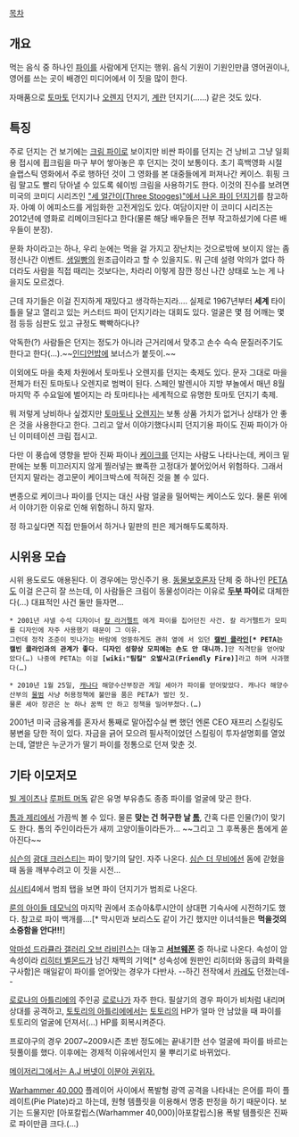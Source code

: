 [[목차]]
== 개요 ==
먹는 음식 중 하나인 [[파이]]를 사람에게 던지는 행위. 음식 기원이 기원인만큼 영어권이나, 영어를 쓰는 곳이 배경인 미디어에서 이 짓을 많이 한다.

자매품으로 [[토마토]] 던지기나 [[오렌지]] 던지기, [[계란]] 던지기(……) 같은 것도 있다.

== 특징 ==
주로 던지는 건 보기에는 [[크림 파이]]로 보이지만 비싼 파이를 던지는 건 낭비고 그냥 일회용 접시에 휩크림을 마구 부어 쌓아놓은 후 던지는 것이 보통이다. 초기 흑백영화 시절 슬랩스틱 영화에서 주로 행하던 것이 그 영화를 본 대중들에게 퍼져나간 케이스. 휘핑 크림 말고도 빨리 닦아낼 수 있도록 쉐이빙 크림을 사용하기도 한다.
이것의 진수를 보려면 미국의 코미디 시리즈인 [http://www.youtube.com/watch?v=a4-spBDcJyk "세 얼간이(Three Stooges)"에서 나온 파이 던지기]를 참고하자. 아예 이 에피소드를 게임화한 고전게임도 있다. 여담이지만 이 코미디 시리즈는 2012년에 영화로 리메이크된다고 한다(물론 해당 배우들은 전부 작고하셨기에 다른 배우들이 분장).

문화 차이라고는 하나, 우리 눈에는 먹을 걸 가지고 장난치는 것으로밖에 보이지 않는 좀 정신나간 이벤트. [[생일빵]]의 원조급이라고 할 수 있을지도. 뭐 근데 설령 악의가 없다 하더라도 사람을 직접 때리는 것보다는, 차라리 이렇게 잠깐 정신 나간 상태로 노는 게 나을지도 모르겠다.

근데 자기들은 이걸 진지하게 재밌다고 생각하는지라…. 실제로 1967년부터 '''세계''' 타이틀을 달고 열리고 있는 커스터드 파이 던지기라는 대회도 있다. 얼굴은 몇 점 어깨는 몇 점 등등 심판도 있고 규정도 빡빡하다나? 

악독한(?) 사람들은 던지는 정도가 아니라 근거리에서 맞추고 손수 슥슥 문질러주기도 한다고 한다(…).~~[[인디언밥]]에 보너스가 붙듯이.~~

이외에도 마을 축제 차원에서 토마토나 오렌지를 던지는 축제도 있다. 문자 그대로 마을 전체가 터진 토마토나 오렌지로 범벅이 된다. 스페인 발렌시아 지방 부놀에서 매년 8월 마지막 주 수요일에 벌어지는 라 토마티나는 세계적으로 유명한 토마토 던지기 축제.

뭐 저렇게 낭비하나 싶겠지만 [[토마토]]나 [[오렌지]]는 보통 상품 가치가 없거나 상태가 안 좋은 것을 사용한다고 한다. 그리고 앞서 이야기했다시피 던지기용 파이도 진짜 파이가 아닌 이미테이션 크림 접시고.

다만 이 풍습에 영향을 받아 진짜 파이나 [[케이크]]를 던지는 사람도 나타나는데, 케이크 밑판에는 보통 미끄러지지 않게 찔러넣는 뾰족한 고정대가 붙어있어서 위험하다. 그래서 던지지 말라는 경고문이 케이크박스에 적혀진 것을 볼 수 있다.

변종으로 케이크나 파이를 던지는 대신 사람 얼굴을 밀어박는 케이스도 있다. 물론 위에서 이야기한 이유로 인해 위험하니 하지 말자.

정 하고싶다면 직접 만들어서 하거나 밑판의 핀은 제거해두도록하자.

== 시위용 모습 ==
시위 용도로도 애용된다. 이 경우에는 망신주기 용.
[[동물보호론자]] 단체 중 하나인 [[PETA]]도 이걸 은근히 잘 쓰는데, 이 사람들은 크림이 동물성이라는 이유로 '''[[두부]] 파이'''로 대체한다(…) 대표적인 사건 둘만 들자면...

 * 2001년 샤넬 수석 디자이너 [[칼 라거펠트]] 에게 파이를 집어던진 사건. 칼 라거펠트가 모피를 디자인에 자주 사용했기 때문이 그 이유. 
 그런데 정작 조준이 빗나가는 바람에 엉뚱하게도 괜히 옆에 서 있던 '''[[캘빈 클라인]][* PETA는 캘빈 클라인과의 관계가 좋다. 디자인 성향상 모피에는 손도 안 대니까.]'''만 직격탄을 얻어맞았다(…) 나중에 PETA는 이걸 '''[wiki:"팀킬" 오발사고(Friendly Fire)]'''라고 하며 사과했다(…)

 * 2010년 1월 25일, [[캐나다]] 해양수산부장관 게일 셰아가 파이를 얻어맞았다. 캐나다 해양수산부의 [[물범]] 사냥 허용정책에 불만을 품은 PETA가 벌인 짓. 
 물론 셰아 장관은 눈 하나 꿈쩍 안 하고 정책을 밀어부쳤다.(…)

2001년 미국 금융계를 혼자서 통째로 말아잡수실 뻔 했던 엔론 CEO 재프리 스킬링도 봉변을 당한 적이 있다. 
자금을 긁어 모으려 필사적이었던 스킬링이 투자설명회를 열었는데, 열받은 누군가가 딸기 파이를 정통으로 던져 맞춘 것. 

== 기타 이모저모 ==
[[빌 게이츠]]나 [[루퍼트 머독]] 같은 유명 부유층도 종종 파이를 얼굴에 맞곤 한다.

[[톰과 제리]]에서 가끔씩 볼 수 있다. 물론 '''맞는 건 허구한 날 [[톰]]''', 간혹 다른 인물(?)이 맞기도 한다. 톰의 주인이라든가 새끼 고양이들이라든가... ~~그리고 그 후폭풍은 톰에게 쏟아진다~~ 

[[심슨]]의 [[광대 크러스티]]는 파이 맞기의 달인. 자주 나온다. [[심슨 더 무비]]에선 돔에 갇혔을 때 돔을 깨부수려고 이 짓을 시전...

[[심시티]]4에서 범죄 탭을 보면 파이 던지기가 범죄로 나온다.

[[룬의 아이들 데모닉]]의 마지막 권에서 조슈아&루시안이 상대편 기숙사에 시전하기도 했다. 참고로 파이 백개를....[* 막시민과 보리스도 같이 가긴 했지만 이녀석들은 '''먹을것의 소중함을 안다!!!''']

[[악마성 드라큘라 갤러리 오브 라비린스]]는 대놓고 '''[[서브웨폰]]''' 중 하나로 나온다. 속성이 암속성이라 [[리히터 벨몬드]]가 남긴 채찍의 기억[* 성속성에 원판인 리히터와 동급의 화력을 구사함]은 매일같이 파이를 얻어맞는 경우가 다반사. --하긴 전작에서 [[카레]]도 던졌는데--

[[로로나의 아틀리에]]의 주인공 [[로로나]]가 자주 한다. 필살기의 경우 파이가 비처럼 내리며 상대를 공격하고, [[토토리의 아틀리에]]에서는 [[토토리]]의 HP가 얼마 안 남았을 때 파이를 토토리의 얼굴에 던져서(...) HP를 회복시켜준다.

프로야구의 경우 2007~2009시즌 초반 정도에는 끝내기한 선수 얼굴에 파이를 바르는 뒷풀이를 했다. 이후에는 경제적 이유에서인지 물 뿌리기로 바뀌었다.

[http://mlbpark.donga.com/bbs/view.php?bbs=mpark_bbs_mlb&idx=42838&cpage=4&s_work=sort_ct_cnt&select=&keyword= 메이저리그에서는 A.J 버넷이 이분야 권위자.]

[[Warhammer 40,000]] 플레이어 사이에서 폭발형 광역 공격을 나타내는 은어를 파이 플레이트(Pie Plate)라고 하는데, 원형 템플릿을 이용해서 명중 판정을 하기 때문이다. 보기는 드물지만 [아포칼립스(Warhammer 40,000)|아포칼립스]용 폭발 템플릿은 진짜로 파이만큼 크다.(...)
